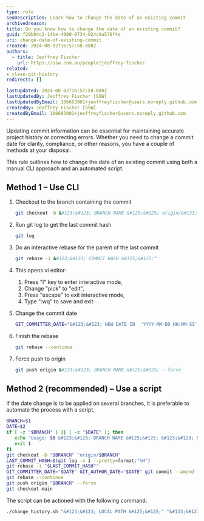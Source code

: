 ```yaml
---
type: rule
seoDescription: Learn how to change the date of an existing commit
archivedreason:
title: Do you know how to change the date of an existing commit?
guid: f29b94c2-14be-4900-8734-924c9a576f4e
uri: change-date-of-existing-commit
created: 2024-08-02T16:57:50.000Z
authors:
  - title: Jeoffrey Fischer
    url: https://ssw.com.au/people/jeoffrey-fischer
related:
- clean-git-history
redirects: []

lastUpdated: 2024-08-02T16:57:50.000Z
lastUpdatedBy: Jeoffrey Fischer [SSW]
lastUpdatedByEmail: 106663901+jeoffreyfischer@users.noreply.github.com
createdBy: Jeoffrey Fischer [SSW]
createdByEmail: 106663901+jeoffreyfischer@users.noreply.github.com
---
```


Updating commit information can be essential for maintaining accurate project history or correcting errors. Whether you need to change a commit date for clarity, compliance, or other reasons, you have a couple of methods at your disposal.

This rule outlines how to change the date of an existing commit using both a manual CLI approach and an automated script.
## Method 1 – Use CLI

1. Checkout to the branch containing the commit

    ```bash
    git checkout -b &#123;&#123; BRANCH NAME &#125;&#125; origin/&#123;&#123; BRANCH NAME &#125;&#125;
    ```

2. Run git log to get the last commit hash

    ```bash
    git log
    ```

3. Do an interactive rebase for the parent of the last commit

    ```bash
    git rebase -i &#123;&#123; COMMIT HASH &#125;&#125;^
    ```

4. This opens vi editor:

    1. Press "I" key to enter interactive mode,
    2. Change "pick" to "edit",
    3. Press "escape" to exit interactive mode,
    4. Type ":wq" to save and exit

5. Change the commit date

    ``` bash
    GIT_COMMITTER_DATE="&#123;&#123; NEW DATE IN  'YYYY-MM-DD HH:MM:SS' FORMAT &#125;&#125;" GIT_AUTHOR_DATE="&#123;&#123; NEW DATE IN  'YYYY-MM-DD HH:MM:SS' FORMAT &#125;&#125;" git commit --amend --no-edit
    ```

6. Finish the rebase

    ```bash
    git rebase --continue
    ```

7. Force push to origin

    ```bash
    git push origin &#123;&#123; BRANCH NAME &#125;&#125; --force
    ```

## Method 2 (recommended) – Use a script

If the date change is to be applied on several branches, it is preferable to automate the process with a script.

```bash
BRANCH=$1
DATE=$2
if [ -z "$BRANCH" ] || [ -z "$DATE" ]; then
   echo "Usage: $0 &#123;&#123; BRANCH NAME &#125;&#125; &#123;&#123; NEW DATE IN  'YYYY-MM-DD HH:MM:SS' FORMAT &#125;&#125;"
   exit 1
fi
git checkout -b "$BRANCH" "origin/$BRANCH"
LAST_COMMIT_HASH=$(git log -n 1 --pretty=format:"%H")
git rebase -i "$LAST_COMMIT_HASH^"
GIT_COMMITTER_DATE="$DATE" GIT_AUTHOR_DATE="$DATE" git commit --amend --no-edit
git rebase --continue
git push origin "$BRANCH" --force
git checkout main
```

The script can be actioned with the following command:

```bash
./change_history.sh "&#123;&#123; LOCAL PATH &#125;&#125;" "&#123;&#123; NEW DATE IN  'YYYY-MM-DD HH:MM:SS' FORMAT &#125;&#125;"
```
